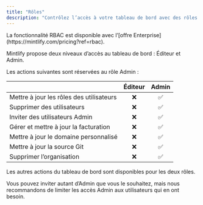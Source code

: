 ```yaml
---
title: "Rôles"
description: "Contrôlez l’accès à votre tableau de bord avec des rôles."
---
```


<Info>
  La fonctionnalité RBAC est disponible avec l’[offre Enterprise](https://mintlify.com/pricing?ref=rbac).
</Info>

Mintlify propose deux niveaux d’accès au tableau de bord : Éditeur et Admin.

Les actions suivantes sont réservées au rôle Admin :

|                         | Éditeur | Admin |
| ----------------------- | :-----: | :---: |
| Mettre à jour les rôles des utilisateurs |   ❌   |  ✅   |
| Supprimer des utilisateurs |   ❌   |  ✅   |
| Inviter des utilisateurs Admin |   ❌   |  ✅   |
| Gérer et mettre à jour la facturation |   ❌   |  ✅   |
| Mettre à jour le domaine personnalisé |   ❌   |  ✅   |
| Mettre à jour la source Git |   ❌   |  ✅   |
| Supprimer l’organisation |   ❌   |  ✅   |

Les autres actions du tableau de bord sont disponibles pour les deux rôles.

Vous pouvez inviter autant d’Admin que vous le souhaitez, mais nous recommandons de limiter les accès Admin aux utilisateurs qui en ont besoin.